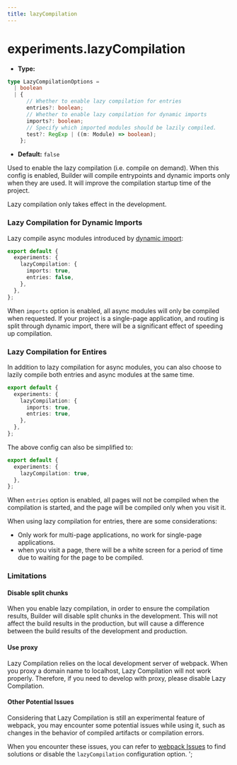 ```yaml
---
title: lazyCompilation
---
```


# experiments.lazyCompilation

- **Type:**

```ts
type LazyCompilationOptions =
  | boolean
  | {
      // Whether to enable lazy compilation for entries
      entries?: boolean;
      // Whether to enable lazy compilation for dynamic imports
      imports?: boolean;
      // Specify which imported modules should be lazily compiled.
      test?: RegExp | ((m: Module) => boolean);
    };
```

- **Default:** `false`

Used to enable the lazy compilation (i.e. compile on demand). When this config is enabled, Builder will compile entrypoints and dynamic imports only when they are used. It will improve the compilation startup time of the project.

Lazy compilation only takes effect in the development.

### Lazy Compilation for Dynamic Imports

Lazy compile async modules introduced by [dynamic import](https://developer.mozilla.org/en-US/docs/Web/JavaScript/Reference/Operators/import):

```ts
export default {
  experiments: {
    lazyCompilation: {
      imports: true,
      entries: false,
    },
  },
};
```

When `imports` option is enabled, all async modules will only be compiled when requested. If your project is a single-page application, and routing is split through dynamic import, there will be a significant effect of speeding up compilation.

### Lazy Compilation for Entires

In addition to lazy compilation for async modules, you can also choose to lazily compile both entries and async modules at the same time.

```ts
export default {
  experiments: {
    lazyCompilation: {
      imports: true,
      entries: true,
    },
  },
};
```

The above config can also be simplified to:

```ts
export default {
  experiments: {
    lazyCompilation: true,
  },
};
```

When `entries` option is enabled, all pages will not be compiled when the compilation is started, and the page will be compiled only when you visit it.

When using lazy compilation for entries, there are some considerations:

- Only work for multi-page applications, no work for single-page applications.
- when you visit a page, there will be a white screen for a period of time due to waiting for the page to be compiled.

### Limitations

#### Disable split chunks

When you enable lazy compilation, in order to ensure the compilation results, Builder will disable split chunks in the development. This will not affect the build results in the production, but will cause a difference between the build results of the development and production.

#### Use proxy

Lazy Compilation relies on the local development server of webpack. When you proxy a domain name to localhost, Lazy Compilation will not work properly. Therefore, if you need to develop with proxy, please disable Lazy Compilation.

#### Other Potential Issues

Considering that Lazy Compilation is still an experimental feature of webpack, you may encounter some potential issues while using it, such as changes in the behavior of compiled artifacts or compilation errors.

When you encounter these issues, you can refer to [webpack Issues](https://github.com/webpack/webpack/issues) to find solutions or disable the `lazyCompilation` configuration option.
';
